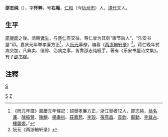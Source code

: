 '''邵志纯'''（{{bd|？||？||catIdx=S}}），字'''怀粹'''，号'''右庵'''，[[仁和县|仁和]]（今[[杭州市|杭州市]]）人，[[清代|清代]]文人。
==生平==
[[邵康節|邵康節]]之後。清朝[[诸生|诸生]]，与[[蔣仁|蔣仁]]有交往，蒋仁曾为其刻“康节后人”、“乐安书屋”印。嘉庆元年举孝廉方正<ref>《阮元年譜》嘉慶元年條記：詔舉孝廉方正，浙江舉者12人，邵志純，[[翁名濂|翁名濂]]、[[陳振鷺|陳振鷺]]、[[陳鱣|陳鱣]]、[[楊秉初|楊秉初]]、[[莊鳳苞|莊鳳苞]]、[[李瑴|李瑴]]、[[張燕昌|張燕昌]]、[[袁鈞|袁鈞]]、[[鄭勳|鄭勳]]、[[李巽占|李巽占]]、[[樓襲裘|樓襲裘]]。”</ref>，入[[阮元|阮元]]幕僚，编纂《[[两浙輶轩录|两浙輶轩录]]》<ref>阮元《两浙輶轩录》</ref>。蒋仁晚年贫病交加，凡典卖、借赊、治病之事，皆靠邵志纯經手。著有《乐安书屋诗文集》。有子[[邵书稼|邵书稼]]。

== 注釋 ==
{{reflist}}
[[category:清朝詩人|S]]
[[Category:杭州人|S]]
[[Category:邵姓|Z]]